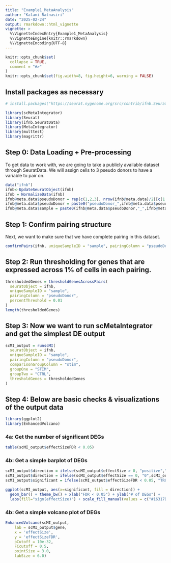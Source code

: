 ```yaml
---
title: "Example1_MetaAnalysis"
author: "Kalani Ratnasiri"
date: "2025-02-24"
output: rmarkdown::html_vignette
vignette: >
  %\VignetteIndexEntry{Example1_MetaAnalysis}
  %\VignetteEngine{knitr::rmarkdown}
  %\VignetteEncoding{UTF-8}
---
```


```r
knitr::opts_chunk$set(
  collapse = TRUE,
  comment = "#>"
)
knitr::opts_chunk$set(fig.width=8, fig.height=6, warning = FALSE) 
```

## Install packages as necessary
```r
# install.packages("https://seurat.nygenome.org/src/contrib/ifnb.SeuratData_3.0.0.tar.gz", repos = NULL, type = "source")
```

```r
library(scMetaIntegrator)
library(Seurat)
library(ifnb.SeuratData)
library(MetaIntegrator)
library(multtest)
library(magrittr)
```

## Step 0: Data Loading + Pre-processing
To get data to work with, we are going to take a publicly available dataset through SeuratData. We will assign cells to 3 pseudo donors to have a variable to pair on. 
```r
data("ifnb")
ifnb<-UpdateSeuratObject(ifnb)
ifnb = NormalizeData(ifnb)
ifnb@meta.data$pseudoDonor = rep(c(1,2,3), nrow(ifnb@meta.data)/2)[c(1:nrow(ifnb@meta.data))] ## randomly assign donor
ifnb@meta.data$pseudoDonor = paste0("pseudoDonor_",ifnb@meta.data$pseudoDonor)
ifnb@meta.data$sample = paste0(ifnb@meta.data$pseudoDonor,"_",ifnb@meta.data$stim)
```


## Step 1: Confirm pairing structure
Next, we want to make sure that we have complete pairing in this dataset. 
```r
confirmPairs(ifnb, uniqueSampleID = "sample", pairingColumn = "pseudoDonor")
```

## Step 2: Run thresholding for genes that are expressed across 1% of cells in each pairing. 
```r
thresholdedGenes = thresholdGenesAcrossPairs(
  seuratObject = ifnb,
  uniqueSampleID = "sample",
  pairingColumn = "pseudoDonor",
  percentThreshold = 0.01
)
length(thresholdedGenes)
```


## Step 3: Now we want to run scMetaIntegrator and get the simplest DE output
```r
scMI_output = runscMI(
  seuratObject = ifnb,
  uniqueSampleID = "sample",
  pairingColumn = "pseudoDonor",
  comparisonGroupColumn = "stim",
  groupOne = "STIM",
  groupTwo = "CTRL",
  thresholdGenes = thresholdedGenes
)
```

## Step 4: Below are basic checks & visualizations of the output data
```r
library(ggplot2)
library(EnhancedVolcano)
```

### 4a: Get the number of significant DEGs
```r
table(scMI_output$effectSizeFDR < 0.05)
```


### 4b: Get a simple barplot of DEGs
```r
scMI_output$direction = ifelse(scMI_output$effectSize > 0, "positive","negative")
scMI_output$direction = ifelse(scMI_output$effectSize == 0, "0",scMI_output$direction)
scMI_output$significant = ifelse(scMI_output$effectSizeFDR < 0.05, "TRUE","FALSE")

ggplot(scMI_output, aes(x=significant, fill = direction)) +
  geom_bar() + theme_bw() + xlab("FDR < 0.05") + ylab("# of DEGs") +
  labs(fill="sign(effectSize)") + scale_fill_manual(values = c("#16317DFF", "#A40000FF"))
```


### 4b: Get a simple volcano plot of DEGs
```r
EnhancedVolcano(scMI_output,
    lab = scMI_output$gene,
    x = 'effectSize',
    y = 'effectSizeFDR',
    pCutoff = 10e-32,
    FCcutoff = 0.5,
    pointSize = 3.0,
    labSize = 6.0)
```
